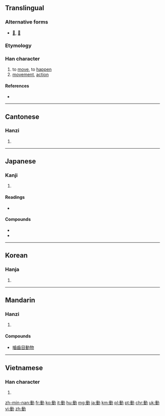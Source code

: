 {{also|动|働|重力}}
==Translingual==

===Alternative forms===
* [[𨔝]], [[㣫]]

===Etymology===
{{Han compound|重|力|c1=p|c2=s|t2=strength|ls=psc}}

===Han character===
{{Han char|rn=19|rad=力|as=09|sn=11|four=2412<sub>7</sub>|canj=竹土大尸 (HGKS)|ids=⿰[[重]][[力]]}}

# to [[move]], to [[happen]]
# [[movement]], [[action]]

====References====
* {{Han ref|kx=0148.140|dkj=02390|dj=0333.240|hdz=10375.060|uh=52D5|ud=21205|bh=B0CA|bd=45258}}

----

==Cantonese==

===Hanzi===
{{yue-hanzi|jyut=dung6|y=dung6|sim=动}}

# {{defn|lang=yue|sort=力09}}

----

==Japanese==

===Kanji===
{{ja-kanji|grade=3|rs=力09}}

# {{defn|lang=ja|sort=力09}}

====Readings====
* {{ja-readings|on=[[どう]] (dō)|kun=[[うごく]] (ugoku), [[うごかす]] (ugokasu), [[うごき]] (ugoki)|nanori=[[るぎ]] (rugi)}}

====Compounds====
* {{ja-r|運動|gloss=[[athletics]]|うんどう}}
* {{ja-r|動画|gloss=[[video]]|どうが}}

----

==Korean==

===Hanja===
{{ko-hanja|hangeul=[[동]]|eumhun=움직일|rv=dong|mr=tong}}

# {{defn|lang=ko|sort=力09}}

----

==Mandarin==

===Hanzi===
{{cmn-hanzi|sim=动|pin=[[dòng]] ([[dong4]])|wg=tung<sup>4</sup>}}

# {{defn|lang=cmn|sort=力09}}

====Compounds====
* [[嚙齒目動物]]

----

==Vietnamese==

===Han character===
{{vi-hantu|[[động]], [[đụng]]|rs=力09}}

# {{defn|lang=vi|sort=力09}}

[[zh-min-nan:動]]
[[fr:動]]
[[ko:動]]
[[it:動]]
[[hu:動]]
[[mg:動]]
[[ja:動]]
[[km:動]]
[[pl:動]]
[[pt:動]]
[[chr:動]]
[[uk:動]]
[[vi:動]]
[[zh:動]]